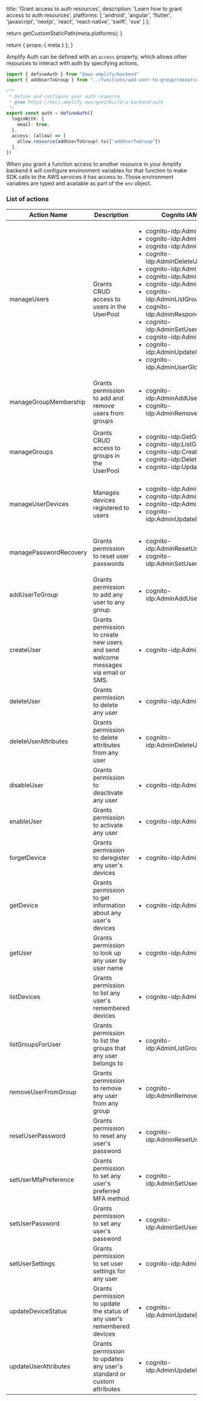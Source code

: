 
  title: 'Grant access to auth resources',
  description: 'Learn how to grant access to auth resources',
  platforms: [
    'android',
    'angular',
    'flutter',
    'javascript',
    'nextjs',
    'react',
    'react-native',
    'swift',
    'vue'
  ]
};

  return getCustomStaticPath(meta.platforms);
}

  return {
    props: {
      meta
    }
  };
}

Amplify Auth can be defined with an `access` property, which allows other resources to interact with auth by specifying actions.

```ts title="amplify/auth/resource.ts"
import { defineAuth } from "@aws-amplify/backend"
import { addUserToGroup } from "../functions/add-user-to-group/resource"

/**
 * Define and configure your auth resource
 * @see https://docs.amplify.aws/gen2/build-a-backend/auth
 */
export const auth = defineAuth({
  loginWith: {
    email: true,
  },
  access: (allow) => [
    allow.resource(addUserToGroup).to(["addUserToGroup"])
  ],
})
```

<Callout>

When you grant a function access to another resource in your Amplify backend it will configure environment variables for that function to make SDK calls to the AWS services it has access to. Those environment variables are typed and available as part of the `env` object.

</Callout>

### List of actions

|Action Name|Description|Cognito IAM Actions|
|-|-|-|
|manageUsers | Grants CRUD access to users in the UserPool | <ul><li>cognito-idp:AdminConfirmSignUp</li><li>cognito-idp:AdminCreateUser</li><li>cognito-idp:AdminDeleteUser</li><li>cognito-idp:AdminDeleteUserAttributes</li><li>cognito-idp:AdminDisableUser</li><li>cognito-idp:AdminEnableUser</li><li>cognito-idp:AdminGetUser</li><li>cognito-idp:AdminListGroupsForUser</li><li>cognito-idp:AdminRespondToAuthChallenge</li><li>cognito-idp:AdminSetUserMFAPreference</li><li>cognito-idp:AdminSetUserSettings</li><li>cognito-idp:AdminUpdateUserAttributes</li><li>cognito-idp:AdminUserGlobalSignOut</li></ul>|
|manageGroupMembership | Grants permission to add and remove users from groups | <ul><li>cognito-idp:AdminAddUserToGroup</li><li>cognito-idp:AdminRemoveUserFromGroup</li></ul>|
|manageGroups | Grants CRUD access to groups in the UserPool | <ul><li>cognito-idp:GetGroup</li><li>cognito-idp:ListGroups</li><li>cognito-idp:CreateGroup</li><li>cognito-idp:DeleteGroup</li><li>cognito-idp:UpdateGroup</li></ul>|
|manageUserDevices | Manages devices registered to users| <ul><li>cognito-idp:AdminForgetDevice</li><li>cognito-idp:AdminGetDevice</li><li>cognito-idp:AdminListDevices</li><li>cognito-idp:AdminUpdateDeviceStatus</li></ul>|
|managePasswordRecovery | Grants permission to reset user passwords | <ul><li>cognito-idp:AdminResetUserPassword</li><li>cognito-idp:AdminSetUserPassword</li></ul>| 
|addUserToGroup | Grants permission to add any user to any group. | <ul><li>cognito-idp:AdminAddUserToGroup</li></ul>
|createUser | Grants permission to create new users and send welcome messages via email or SMS. | <ul><li>cognito-idp:AdminCreateUser</li></ul>
|deleteUser | Grants permission to delete any user | <ul><li>cognito-idp:AdminDeleteUser</li></ul>
|deleteUserAttributes | Grants permission to delete attributes from any user | <ul><li>cognito-idp:AdminDeleteUserAttributes</li></ul>
|disableUser | Grants permission to deactivate any user | <ul><li>cognito-idp:AdminDisableUser</li></ul>
|enableUser | Grants permission to activate any user | <ul><li>cognito-idp:AdminEnableUser</li></ul>
|forgetDevice | Grants permission to deregister any user's devices | <ul><li>cognito-idp:AdminForgetDevice</li></ul>
|getDevice | Grants permission to get information about any user's devices | <ul><li>cognito-idp:AdminGetDevice</li></ul>
|getUser | Grants permission to look up any user by user name | <ul><li>cognito-idp:AdminGetUser</li></ul>
|listDevices | Grants permission to list any user's remembered devices | <ul><li>cognito-idp:AdminListDevices</li></ul>
|listGroupsForUser | Grants permission to list the groups that any user belongs to | <ul><li>cognito-idp:AdminListGroupsForUser</li></ul>
|removeUserFromGroup | Grants permission to remove any user from any group | <ul><li>cognito-idp:AdminRemoveUserFromGroup</li></ul>
|resetUserPassword | Grants permission to reset any user's password | <ul><li>cognito-idp:AdminResetUserPassword</li></ul>
|setUserMfaPreference | Grants permission to set any user's preferred MFA method | <ul><li>cognito-idp:AdminSetUserMFAPreference</li></ul>
|setUserPassword | Grants permission to set any user's password | <ul><li>cognito-idp:AdminSetUserPassword</li></ul>
|setUserSettings | Grants permission to set user settings for any user | <ul><li>cognito-idp:AdminSetUserSettings</li></ul>
|updateDeviceStatus | Grants permission to update the status of any user's remembered devices | <ul><li>cognito-idp:AdminUpdateDeviceStatus</li></ul>
|updateUserAttributes | Grants permission to updates any user's standard or custom attributes | <ul><li>cognito-idp:AdminUpdateUserAttributes</li></ul>
